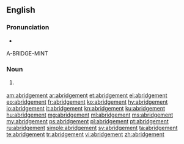 ==English==

===Pronunciation===
* {{a|US}} {{IPA|/əˈbɹɪd͡ʒ.mn̩t/|lang=en}}
A-BRIDGE-MINT

===Noun===
{{en-noun}}

# {{label|en|chiefly|UK}} {{alternate form of|abridgment|lang=en}}

[[am:abridgement]]
[[ar:abridgement]]
[[et:abridgement]]
[[el:abridgement]]
[[eo:abridgement]]
[[fr:abridgement]]
[[ko:abridgement]]
[[hy:abridgement]]
[[io:abridgement]]
[[it:abridgement]]
[[kn:abridgement]]
[[ku:abridgement]]
[[hu:abridgement]]
[[mg:abridgement]]
[[ml:abridgement]]
[[ms:abridgement]]
[[my:abridgement]]
[[ps:abridgement]]
[[pl:abridgement]]
[[pt:abridgement]]
[[ru:abridgement]]
[[simple:abridgement]]
[[sv:abridgement]]
[[ta:abridgement]]
[[te:abridgement]]
[[tr:abridgement]]
[[vi:abridgement]]
[[zh:abridgement]]